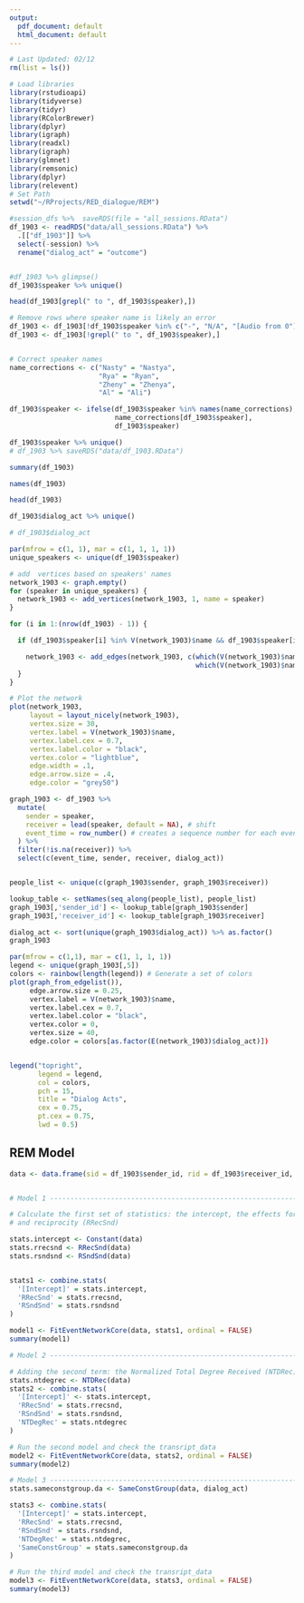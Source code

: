 ```yaml
---
output:
  pdf_document: default
  html_document: default
---
```

```r
# Last Updated: 02/12
rm(list = ls())

# Load libraries
library(rstudioapi)
library(tidyverse)
library(tidyr)
library(RColorBrewer)
library(dplyr)
library(igraph)
library(readxl)
library(igraph)
library(glmnet)
library(remsonic)
library(dplyr)
library(relevent)
# Set Path
setwd("~/RProjects/RED_dialogue/REM")
```

```r
#session_dfs %>%  saveRDS(file = "all_sessions.RData")
df_1903 <- readRDS("data/all_sessions.RData") %>%
  .[["df_1903"]] %>%
  select(-session) %>%
  rename("dialog_act" = "outcome")


#df_1903 %>% glimpse()
df_1903$speaker %>% unique()

head(df_1903[grepl(" to ", df_1903$speaker),])

```


```r

# Remove rows where speaker name is likely an error
df_1903 <- df_1903[!df_1903$speaker %in% c("-", "N/A", "[Audio from 0"),]
df_1903 <- df_1903[!grepl(" to ", df_1903$speaker),]


# Correct speaker names
name_corrections <- c("Nasty" = "Nastya",
                      "Rya" = "Ryan",
                      "Zheny" = "Zhenya",
                      "Al" = "Ali")

df_1903$speaker <- ifelse(df_1903$speaker %in% names(name_corrections),
                          name_corrections[df_1903$speaker],
                          df_1903$speaker)

df_1903$speaker %>% unique()
# df_1903 %>% saveRDS("data/df_1903.RData")
```

```r
summary(df_1903)
```
```r
names(df_1903)
```

```r
head(df_1903)
```
```r
df_1903$dialog_act %>% unique()
```

```r
# df_1903$dialog_act  
```



```r
par(mfrow = c(1, 1), mar = c(1, 1, 1, 1))
unique_speakers <- unique(df_1903$speaker)

# add  vertices based on speakers' names
network_1903 <- graph.empty()
for (speaker in unique_speakers) {
  network_1903 <- add_vertices(network_1903, 1, name = speaker)
}

for (i in 1:(nrow(df_1903) - 1)) {

  if (df_1903$speaker[i] %in% V(network_1903)$name && df_1903$speaker[i + 1] %in% V(network_1903)$name) {

    network_1903 <- add_edges(network_1903, c(which(V(network_1903)$name == df_1903$speaker[i]),
                                              which(V(network_1903)$name == df_1903$speaker[i + 1])))
  }
}
```


```r
# Plot the network
plot(network_1903,
     layout = layout_nicely(network_1903),
     vertex.size = 30,
     vertex.label = V(network_1903)$name,
     vertex.label.cex = 0.7,
     vertex.label.color = "black",
     vertex.color = "lightblue",
     edge.width = .1,
     edge.arrow.size = .4,
     edge.color = "grey50")

```




```r
graph_1903 <- df_1903 %>%
  mutate(
    sender = speaker,
    receiver = lead(speaker, default = NA), # shift
    event_time = row_number() # creates a sequence number for each event
  ) %>%
  filter(!is.na(receiver)) %>%
  select(c(event_time, sender, receiver, dialog_act))


people_list <- unique(c(graph_1903$sender, graph_1903$receiver))

lookup_table <- setNames(seq_along(people_list), people_list)
graph_1903[,'sender_id'] <- lookup_table[graph_1903$sender]
graph_1903[,'receiver_id'] <- lookup_table[graph_1903$receiver]

dialog_act <- sort(unique(graph_1903$dialog_act)) %>% as.factor()
graph_1903
```


```r

par(mfrow = c(1,1), mar = c(1, 1, 1, 1))
legend <- unique(graph_1903[,5])
colors <- rainbow(length(legend)) # Generate a set of colors
plot(graph_from_edgelist()), 
     edge.arrow.size = 0.25,
     vertex.label = V(network_1903)$name,
     vertex.label.cex = 0.7,
     vertex.label.color = "black",
     vertex.color = 0,
     vertex.size = 40,
     edge.color = colors[as.factor(E(network_1903)$dialog_act)])


legend("topright",
       legend = legend, 
       col = colors,
       pch = 15, 
       title = "Dialog Acts",
       cex = 0.75, 
       pt.cex = 0.75, 
       lwd = 0.5) 
```

## REM Model
```r

data <- data.frame(sid = df_1903$sender_id, rid = df_1903$receiver_id, time = df_1903$event_time, dialog_act = df_1903$dialog_act)


# Model 1 -----------------------------------------------------------------

# Calculate the first set of statistics: the intercept, the effects for repetition (RSndSnd), 
# and reciprocity (RRecSnd)

stats.intercept <- Constant(data)
stats.rrecsnd <- RRecSnd(data)
stats.rsndsnd <- RSndSnd(data)


stats1 <- combine.stats(
  '[Intercept]' = stats.intercept,
  'RRecSnd' = stats.rrecsnd,
  'RSndSnd' = stats.rsndsnd
)

model1 <- FitEventNetworkCore(data, stats1, ordinal = FALSE)
summary(model1)
```


```r
# Model 2 -----------------------------------------------------------------

# Adding the second term: the Normalized Total Degree Received (NTDRec)
stats.ntdegrec <- NTDRec(data)
stats2 <- combine.stats(
  '[Intercept]' <- stats.intercept,
  'RRecSnd' = stats.rrecsnd,
  'RSndSnd' = stats.rsndsnd,
  'NTDegRec' = stats.ntdegrec
)

# Run the second model and check the transript_data
model2 <- FitEventNetworkCore(data, stats2, ordinal = FALSE)
summary(model2)
```


```r
# Model 3 -----------------------------------------------------------------
stats.sameconstgroup.da <- SameConstGroup(data, dialog_act)

stats3 <- combine.stats(
  '[Intercept]' = stats.intercept,
  'RRecSnd' = stats.rrecsnd,
  'RSndSnd' = stats.rsndsnd,
  'NTDegRec' = stats.ntdegrec,
  'SameConstGroup' = stats.sameconstgroup.da
)

# Run the third model and check the transript_data
model3 <- FitEventNetworkCore(data, stats3, ordinal = FALSE)
summary(model3)
```


